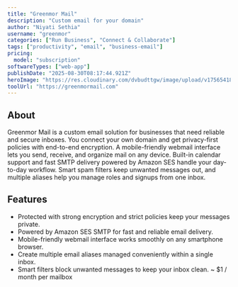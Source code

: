 ```yaml
---
title: "Greenmor Mail"
description: "Custom email for your domain"
author: "Niyati Sethia"
username: "greenmor"
categories: ["Run Business", "Connect & Collaborate"]
tags: ["productivity", "email", "business-email"]
pricing:
  model: "subscription"
softwareTypes: ["web-app"]
publishDate: "2025-08-30T08:17:44.921Z"
heroImage: "https://res.cloudinary.com/dvbudttgw/image/upload/v1756541836/ioiupxieqkwkamp751iv.png"
toolUrl: "https://greenmormail.com"
---
```

 ## About
Greenmor Mail is a custom email solution for businesses that need reliable and secure inboxes. You connect your own domain and get privacy-first policies with end-to-end encryption. A mobile-friendly webmail interface lets you send, receive, and organize mail on any device. Built-in calendar support and fast SMTP delivery powered by Amazon SES handle your day-to-day workflow. Smart spam filters keep unwanted messages out, and multiple aliases help you manage roles and signups from one inbox.

## Features
- Protected with strong encryption and strict policies keep your messages private.
- Powered by Amazon SES SMTP for fast and reliable email delivery.
- Mobile-friendly webmail interface works smoothly on any smartphone browser.
- Create multiple email aliases managed conveniently within a single inbox.
- Smart filters block unwanted messages to keep your inbox clean.
~ $1 / month per mailbox